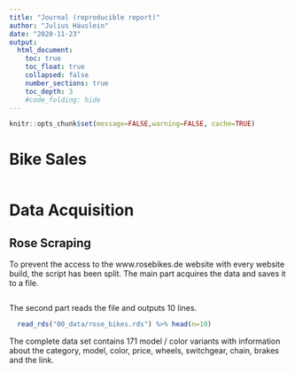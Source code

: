 ```yaml
---
title: "Journal (reproducible report)"
author: "Julius Häuslein"
date: "2020-11-23"
output:
  html_document:
    toc: true
    toc_float: true
    collapsed: false
    number_sections: true
    toc_depth: 3
    #code_folding: hide
---
```


```r
knitr::opts_chunk$set(message=FALSE,warning=FALSE, cache=TRUE)
```

# Bike Sales

```r
```

# Data Acquisition

## Rose Scraping

To prevent the access to the www.rosebikes.de website with every website build,
the script has been split. The main part acquires the data and saves it to a file.
```r
```

The second part reads the file and outputs 10 lines.
```r
  read_rds("00_data/rose_bikes.rds") %>% head(n=10)
```

The complete data set contains 171 model / color variants with information about
the category, model, color, price, wheels, switchgear, chain, brakes and the
link.